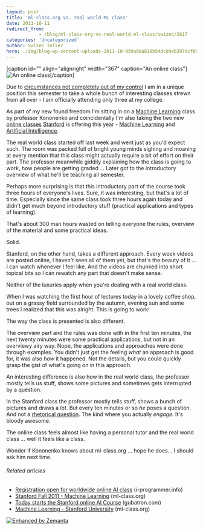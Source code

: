 ```yaml
---
layout: post
title: 'ml-class.org vs. real world ML class'
date: 2011-10-11
redirect_from: 
            - /blog/ml-class-org-vs-real-world-ml-class/swizec/2617
categories: 'Uncategorized'
author: Swizec Teller
hero: ./img/blog-wp-content-uploads-2011-10-959a08a818b54dc89eb397dcf05b959e_74.jpg
---
```

\[caption id="" align="alignright" width="367" caption="An online class"]![](./img/blog-wp-content-uploads-2011-10-959a08a818b54dc89eb397dcf05b959e_74.jpg "An online class")\[/caption]



Due to [circumstances not completely out of my control](http://swizec.com/blog/i-suck-at-formal-education-or-does-education-suck/swizec/2564 "I suck at \[formal] education or does education suck?") I am in a unique position this semester to take a whole bunch of interesting classes strewn from all over - I am officially attending only three at my college.



As part of my new found freedom I'm sitting in on a [Machine Learning](http://en.wikipedia.org/wiki/Machine_learning "Machine learning") class by professor Kononenko and coincidentally I'm also taking the two new [online classes](http://en.wikipedia.org/wiki/E-learning "E-learning") [Stanford](<http://maps.google.com/maps?ll=37.43,-122.17&spn=0.01,0.01&q=37.43,-122.17 (Stanford%20University)&t=h> "Stanford University") is offering this year - [Machine Learning](http://ml-class.org) and [Artificial Intelligence](http://ai-class.org).



The real world class started off last week and went just as you'd expect such. The room was packed full of bright young minds sighing and moaning at every mention that this class might actually require a bit of effort on their part. The professor meanwhile giddily explaining how the class is going to work, how people are getting graded ... Later got to the introductory overview of what he'll be teaching all semester.



Perhaps more surprising is that this introductory part of the course took three hours of everyone's lives. Sure, it was interesting, but that's a lot of time. Especially since the same class took three hours again today and didn't get much beyond introductory stuff (practical applications and types of learning).



That's about 300 man hours wasted on telling everyone the rules, overview of the material and some practical ideas.



Solid.



Stanford, on the other hand, takes a different approach. Every week videos are posted online, I haven't seen all of them yet, but that's the beauty of it ... I can watch whenever I feel like. And the videos are chunked into short topical bits so I can rewatch any part that doesn't make sense.



Neither of the luxuries apply when you're dealing with a real world class.



When I was watching the first hour of lectures today in a lovely coffee shop, out on a grassy field surrounded by the autumn, evening sun and some trees I realized that this was alright. This is going to work!



The way the class is presented is also different.



The overview part and the rules was done with in the first ten minutes, the next twenty minutes were some practical applications, but not in an overviewy airy way. Nope, the applications and approaches were done through examples. You didn't just get the feeling _what_ an approach is good for, it was also _how_ it happened. Not the details, but you could quickly grasp the gist of what's going on in this approach.



An interesting difference is also how in the real world class, the professor mostly tells us stuff, shows some pictures and sometimes gets interrupted by a question.



In the Stanford class the professor mostly tells stuff, shows a bunch of pictures and draws a _lot_. But every ten minutes or so _he_ poses a question. And not a [rhetorical question](http://en.wikipedia.org/wiki/Rhetorical_question "Rhetorical question"). The kind where you actually _engage._ It's bloody awesome.



The online class feels almost like having a personal tutor and the real world class ... well it feels like a class.



Wonder if Kononenko knows about ml-class.org ... hope he does... I should ask him next time.

###### Related articles

- [Registration open for worldwide online AI class](http://www.i-programmer.info/news/150-training-a-education/2999-registration-open-for-worldwide-online-ai-class.html) (i-programmer.info)
- [Stanford Fall 2011 - Machine Learning](http://www.ml-class.org/) (ml-class.org)
- [Today starts the Stanford online AI Course](http://www.gubatron.com/blog/2011/10/10/today-starts-the-stanford-online-ai-course/) (gubatron.com)
- [Machine Learning - Stanford University](http://ml-class.org/) (ml-class.org)

[![Enhanced by Zemanta](http://img.zemanta.com/zemified_e.png?x-id=08a673e1-aaa3-498b-85ec-9b8972a262df)](http://www.zemanta.com/ "Enhanced by Zemanta")
